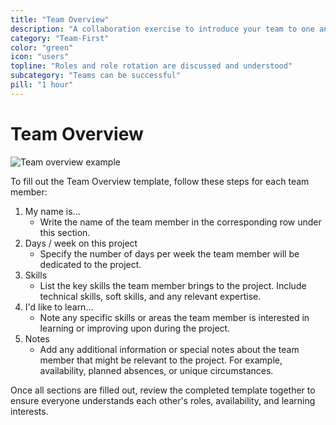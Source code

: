 ```yaml
---
title: "Team Overview"
description: "A collaboration exercise to introduce your team to one another, their input, skills, goals, and time commitments. "
category: "Team-First"
color: "green"
icon: "users"
topline: "Roles and role rotation are discussed and understood"
subcategory: "Teams can be successful"
pill: "1 hour"
---
```



# Team Overview

![Team overview example](./team-overview.png)

To fill out the Team Overview template, follow these steps for each team member:

1. My name is...
   - Write the name of the team member in the corresponding row under this section.
2. Days / week on this project
   - Specify the number of days per week the team member will be dedicated to the project.
3. Skills
   - List the key skills the team member brings to the project. Include technical skills, soft skills, and any relevant expertise.
4. I'd like to learn...
   - Note any specific skills or areas the team member is interested in learning or improving upon during the project.
5. Notes
   - Add any additional information or special notes about the team member that might be relevant to the project. For example, availability, planned absences, or unique circumstances.

Once all sections are filled out, review the completed template together to ensure everyone understands each other's roles, availability, and learning interests.

